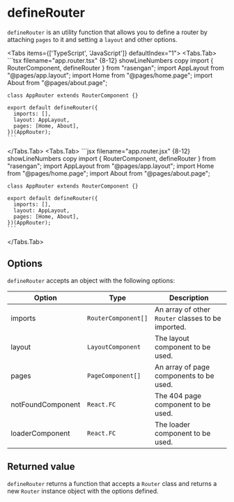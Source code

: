 
# defineRouter

`defineRouter` is an utility function that allows you to define a router by attaching `pages` to it and setting a `layout` and other options.

<Tabs items={['TypeScript', 'JavaScript']} defaultIndex="1">
  <Tabs.Tab>
    ```tsx filename="app.router.tsx" {8-12} showLineNumbers copy
    import { RouterComponent, defineRouter } from "rasengan";
    import AppLayout from "@pages/app.layout";
    import Home from "@pages/home.page";
    import About from "@pages/about.page";

    class AppRouter extends RouterComponent {}

    export default defineRouter({
      imports: [],
      layout: AppLayout,
      pages: [Home, About],
    })(AppRouter);
    ```
  </Tabs.Tab>
  <Tabs.Tab>
    ```jsx filename="app.router.jsx" {8-12} showLineNumbers copy
    import { RouterComponent, defineRouter } from "rasengan";
    import AppLayout from "@pages/app.layout";
    import Home from "@pages/home.page";
    import About from "@pages/about.page";

    class AppRouter extends RouterComponent {}

    export default defineRouter({
      imports: [],
      layout: AppLayout,
      pages: [Home, About],
    })(AppRouter);
    ```
  </Tabs.Tab>
</Tabs>

## Options

`defineRouter` accepts an object with the following options:

| Option            | Type                | Description                                        |
| ----------------- | ------------------- | -------------------------------------------------- |
| imports           | `RouterComponent[]` | An array of other `Router` classes to be imported. |
| layout            | `LayoutComponent`   | The layout component to be used.                   |
| pages             | `PageComponent[]`   | An array of page components to be used.            |
| notFoundComponent | `React.FC`          | The 404 page component to be used.                 |
| loaderComponent   | `React.FC`          | The loader component to be used.                   |

## Returned value

`defineRouter` returns a function that accepts a `Router` class and returns a new `Router` instance object with the options defined.